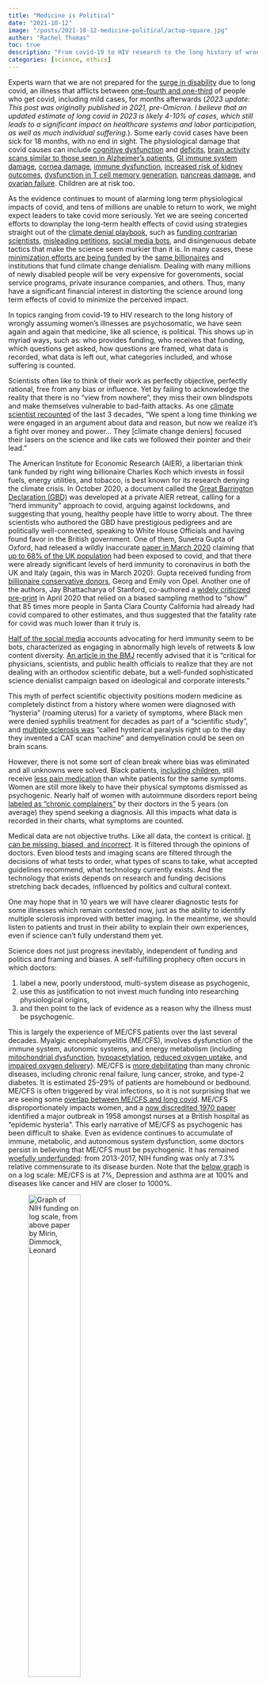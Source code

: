 ---
title: "Medicine is Political"
date: "2021-10-12"
image: "/posts/2021-10-12-medicine-political/actup-square.jpg"
author: "Rachel Thomas"
toc: true
description: "From covid-19 to HIV research to the long history of wrongly assuming women’s illnesses are psychosomatic, we have seen again and again that medicine, like all science, is political."
categories: [science, ethics]
---

Experts warn that we are not prepared for the [surge in disability](https://www.scientificamerican.com/article/a-tsunami-of-disability-is-coming-as-a-result-of-lsquo-long-covid-rsquo/) due to long covid, an illness that afflicts between [one-fourth and one-third](https://health.ucdavis.edu/health-news/newsroom/studies-show-long-haul-covid-19-afflicts-1-in-4-covid-19-patients-regardless-of-severity/2021/03) of people who get covid, including mild cases, for months afterwards (<i>2023 update: This post was originally published in 2021, pre-Omicron. I believe that an updated estimate of long covid in 2023 is likely 4-10% of cases, which still leads to a significant impact on healthcare systems and labor participation, as well as much individual suffering.</i>). Some early covid cases have been sick for 18 months, with no end in sight. The physiological damage that covid causes can include [cognitive dysfunction](https://onlinelibrary.wiley.com/doi/10.1002/acn3.51350) and [deficits](https://www.thelancet.com/journals/eclinm/article/PIIS2589-5370(21)00324-2/fulltext), [brain activity scans similar to those seen in Alzheimer’s patients](https://www.npr.org/sections/health-shots/2021/07/26/1019875347/doctors-worry-that-memory-problems-after-covid-19-may-set-stage-for-alzheimers), [GI immune system damage](https://gut.bmj.com/content/70/4/698), [cornea damage](https://bjo.bmj.com/content/early/2021/07/08/bjophthalmol-2021-319450), [immune dysfunction](https://www.medrxiv.org/content/10.1101/2021.06.01.21257759v1), [increased risk of kidney outcomes](https://jasn.asnjournals.org/content/early/2021/08/25/ASN.2021060734), [dysfunction in T cell memory generation](https://www.medrxiv.org/content/10.1101/2021.08.08.21261763v1), [pancreas damage](https://www.theguardian.com/society/2021/sep/29/covid-can-infect-cells-in-pancreas-that-make-insulin-research-shows), and [ovarian failure](https://pesquisa.bvsalud.org/global-literature-on-novel-coronavirus-2019-ncov/resource/en/covidwho-1265299). Children are at risk too.

As the evidence continues to mount of alarming long term physiological impacts of covid, and tens of millions are unable to return to work, we might expect leaders to take covid more seriously. Yet we are seeing concerted efforts to downplay the long-term health effects of covid using strategies straight out of the [climate denial playbook](https://www.sciencedirect.com/science/article/pii/S2352154621000474?via%3Dihub), such as [funding contrarian scientists](https://blogs.bmj.com/bmj/2021/09/13/covid-19-and-the-new-merchants-of-doubt/), [misleading petitions](https://www.theguardian.com/world/2020/oct/09/herd-immunity-letter-signed-fake-experts-dr-johnny-bananas-covid), [social media bots](https://fas.org/blogs/fas/2020/10/social-media-conversations-in-support-of-herd-immunity-are-driven-by-bots/), and disingenuous debate tactics that make the science seem murkier than it is. In many cases, these [minimization efforts are being funded](https://blogs.bmj.com/bmj/2021/09/13/covid-19-and-the-new-merchants-of-doubt/) by the [same billionaires](https://www.opendemocracy.net/en/dark-money-investigations/tory-billionaire-bankrolled-herd-immunity-scientist-who-advised-pm-against-lockdown/) and institutions that fund climate change denialism. Dealing with many millions of newly disabled people will be very expensive for governments, social service programs, private insurance companies, and others. Thus, many have a significant financial interest in distorting the science around long term effects of covid to minimize the perceived impact.

In topics ranging from covid-19 to HIV research to the long history of wrongly assuming women’s illnesses are psychosomatic, we have seen again and again that medicine, like all science, is political. This shows up in myriad ways, such as: who provides funding, who receives that funding, which questions get asked, how questions are framed, what data is recorded, what data is left out, what categories included, and whose suffering is counted.

Scientists often like to think of their work as perfectly objective, perfectly rational, free from any bias or influence.  Yet by failing to acknowledge the reality that there is no “view from nowhere”, they miss their own blindspots and make themselves vulnerable to bad-faith attacks.  As one [climate scientist recounted](https://twitter.com/KHayhoe/status/1442207481330114567?s=20) of the last 3 decades, “We spent a long time thinking we were engaged in an argument about data and reason, but now we realize it's a fight over money and power… They [climate change deniers] focused their lasers on the science and like cats we followed their pointer and their lead.”

The American Institute for Economic Research (AIER), a libertarian think tank funded by right wing billionaire Charles Koch which invests in fossil fuels, energy utilities, and tobacco, is best known for its research denying the climate crisis.  In October 2020, a document called the [Great Barrington Declaration (GBD)](https://theconversation.com/5-failings-of-the-great-barrington-declarations-dangerous-plan-for-covid-19-natural-herd-immunity-148975) was developed at a private AIER retreat, calling for a “herd immunity” approach to covid, arguing against lockdowns, and suggesting that young, healthy people have little to worry about. The three scientists who authored the GBD have prestigious pedigrees and are politically well-connected, speaking to White House Officials and having found favor in the British government. One of them, Sunetra Gupta of Oxford, had released a wildly inaccurate [paper in March 2020](https://www.medrxiv.org/content/10.1101/2020.03.24.20042291v1.full-text) claiming that [up to 68% of the UK population](https://www.medscape.com/viewarticle/927504) had been exposed to covid, and that there were already significant levels of herd immunity to coronavirus in both the UK and Italy (again, this was in March 2020). Gupta received funding from [billionaire conservative donors](https://www.opendemocracy.net/en/dark-money-investigations/tory-billionaire-bankrolled-herd-immunity-scientist-who-advised-pm-against-lockdown/), Georg and Emily von Opel.  Another one of the authors, Jay Bhattacharya of Stanford, co-authored a [widely criticized pre-print](https://www.buzzfeednews.com/article/stephaniemlee/coronavirus-antibody-test-santa-clara-los-angeles-stanford) in April 2020 that relied on a biased sampling method to “show” that 85 times more people in Santa Clara County California had already had covid compared to other estimates, and thus suggested that the fatality rate for covid was much lower than it truly is.

[Half of the social media](https://fas.org/blogs/fas/2020/10/social-media-conversations-in-support-of-herd-immunity-are-driven-by-bots/) accounts advocating for herd immunity seem to be bots, characterized as engaging in abnormally high levels of retweets & low content diversity. [An article in the BMJ](https://blogs.bmj.com/bmj/2021/09/13/covid-19-and-the-new-merchants-of-doubt/) recently advised that it is “critical for physicians, scientists, and public health officials to realize that they are not dealing with an orthodox scientific debate, but a well-funded sophisticated science denialist campaign based on ideological and corporate interests.”

This myth of perfect scientific objectivity positions modern medicine as completely distinct from a history where women were diagnosed with “hysteria” (roaming uterus) for a variety of symptoms, where Black men were denied syphilis treatment for decades as part of a “scientific study”, and [multiple sclerosis was](https://www.theguardian.com/books/2020/sep/10/guardian-australias-book-club-why-does-medicine-care-so-little-about-womens-bodies) “called hysterical paralysis right up to the day they invented a CAT scan machine” and demyelination could be seen on brain scans.

However, there is not some sort of clean break where bias was eliminated and all unknowns were solved. Black patients, [including children](https://pubmed.ncbi.nlm.nih.gov/26366984/), still receive [less pain medication](https://www.scientificamerican.com/article/how-doctors-can-confront-racial-bias-in-medicine/) than white patients for the same symptoms. Women are still more likely to have their physical symptoms dismissed as psychogenic. Nearly half of women with autoimmune disorders report being [labeled as "chronic complainers"](https://psmag.com/social-justice/is-medicines-gender-bias-killing-young-women) by their doctors in the 5 years (on average) they spend seeking a diagnosis.  All this impacts what data is recorded in their charts, what symptoms are counted.

Medical data are not objective truths. Like all data, the context is critical. [It can be missing, biased, and incorrect](https://bostonreview.net/science-nature/rachel-thomas-medicines-machine-learning-problem).  It is filtered through the opinions of doctors.  Even blood tests and imaging scans are filtered through the decisions of what tests to order, what types of scans to take, what accepted guidelines recommend, what technology currently exists. And the technology that exists depends on research and funding decisions stretching back decades, influenced by politics and cultural context. 

One may hope that in 10 years we will have clearer diagnostic tests for some illnesses which remain contested now, just as the ability to identify multiple sclerosis improved with better imaging. In the meantime, we should listen to patients and trust in their ability to explain their own experiences, even if science can’t fully understand them yet.

Science does not just progress inevitably, independent of funding and politics and framing and biases. A self-fulfilling prophecy often occurs in which doctors:

1. label a new, poorly understood, multi-system disease as psychogenic,
2. use this as justification to not invest much funding into researching physiological origins, 
3. and then point to the lack of evidence as a reason why the illness must be psychogenic. 

This is largely the experience of ME/CFS patients over the last several decades. Myalgic encephalomyelitis (ME/CFS), involves dysfunction of the immune system, autonomic systems, and energy metabolism (including [mitochondrial dysfunction](https://pubmed.ncbi.nlm.nih.gov/32041178/), [hypoacetylation](https://pubmed.ncbi.nlm.nih.gov/31277442/), [reduced oxygen uptake](https://pubmed.ncbi.nlm.nih.gov/30557887/), and [impaired oxygen delivery](https://portlandpress.com/clinsci/article-abstract/97/5/603/77282/Impaired-oxygen-delivery-to-muscle-in-chronic?redirectedFrom=fulltext)). ME/CFS is [more debilitating](https://content.iospress.com/articles/work/wor203173#ref019) than many chronic diseases, including chronic renal failure, lung cancer, stroke, and type-2 diabetes. It is estimated 25–29% of patients are homebound or bedbound. ME/CFS is often triggered by viral infections, so it is not surprising that we are seeing some [overlap between ME/CFS and long covid](https://www.frontiersin.org/articles/10.3389/fmicb.2021.698169/full). ME/CFS disproportionately impacts women, and a [now discredited 1970 paper](https://www.mdpi.com/1648-9144/57/10/1012/htm) identified a major outbreak in 1958 amongst nurses at a British hospital as “epidemic hysteria”. This early narrative of ME/CFS as psychogenic has been difficult to shake. Even as evidence continues to accumulate of immune, metabolic, and autonomous system dysfunction, some doctors persist in believing that ME/CFS must be psychogenic. It has remained [woefully underfunded](https://content.iospress.com/articles/work/wor203173#ref019): from 2013-2017, NIH funding was only at 7.3% relative commensurate to its disease burden. Note that the [below graph](https://content.iospress.com/articles/work/wor203173#ref019) is on a log scale: ME/CFS is at 7%, Depression and asthma are at 100% and diseases like cancer and HIV are closer to 1000%.

![Graph of NIH funding on log scale, from above paper by Mirin, Dimmock, Leonard](mecfsfunding.jpg){width=50%}

Portraying patients as unscientific and irrational is the other side of the same coin for the myth that medicine is perfectly rational. Patients that disagree with having symptoms they know are physiological dismissed as psychogenic, that reject treatments from flawed studies, or who distrust medical institutions based on their experiences of racism, sexism, and mis-diagnosis, are labeled as “militant” or “irrational”, and placed in the same category with conspiracy theorists and those peddling disinformation.

On an individual level, receiving a psychological misdiagnosis lengthens the time it will take to get the right diagnosis, since many doctors will stop looking for physiological explanations. A study of 12,000 rare disease patients [covered by the BBC](https://www.bbc.com/future/article/20180523-how-gender-bias-affects-your-healthcare) found that “while being misdiagnosed with the wrong physical disease doubled the time it took to get to the right diagnosis, getting a psychological misdiagnosis extended it even more – by 2.5 up to 14 times, depending on the disease.”  This dynamic holds true at the disease level as well: once a disease is mis-labeled as psychogenic, many doctors will stop looking for physiological origins.

We are seeing increasing efforts to dismiss long covid as psychogenic in high profile platforms such as the WSJ and New Yorker. The [New Yorker’s first feature article](https://www.fast.ai/2021/09/25/new-yorker/) on long covid, published last month, neglected to interview any clinicians who treat long covid patients nor to cite the abundant research on how covid causes damage to many organ systems, yet interviewed several doctors in unrelated fields who claim long covid is psychogenic. In response to a patient’s assertion that covid impacts the brain, the author spent an entire paragraph detailing how there is currently no evidence that covid crosses the blood-brain barrier, but didn’t mention the research on covid patients finding [cognitive dysfunction](https://onlinelibrary.wiley.com/doi/10.1002/acn3.51350) and [deficits](https://www.thelancet.com/journals/eclinm/article/PIIS2589-5370(21)00324-2/fulltext), [PET scans similar to those seen in Alzheimer’s patients](https://www.npr.org/sections/health-shots/2021/07/26/1019875347/doctors-worry-that-memory-problems-after-covid-19-may-set-stage-for-alzheimers), [neurological damage](https://link.springer.com/article/10.1007/s00259-021-05215-4), and [shrinking grey matter](https://www.medrxiv.org/content/10.1101/2021.06.11.21258690v1). This leaves a general audience with the mistaken impression that it is unproven whether covid impacts the brain, and is a familiar tactic from bad-faith science debates.

The New Yorker article set up a strict dichotomy between long covid patients and doctors, suggesting that patients harbor a “disregard for expertise”; are less “concerned about what is and isn’t supported by evidence”; and are overly “impatient.” In contrast, doctors appreciate the “careful study design, methodical data analysis, and the skeptical interpretation of results” that medicine requires. Of course, this is a false dichotomy: many patients are more knowledgeable about the latest research than their doctors, some [patients are publishing in peer-reviewed journals](https://www.thelancet.com/journals/eclinm/article/PIIS2589-5370(21)00299-6/fulltext), and there are many [medical doctors that are also patients](https://www.nature.com/articles/s43856-021-00016-0).  And on the other hand, doctors are just as prone as the rest of us to biases, blind spots, and institutional errors.

![AP Photo/J. Scott Applewhit](actup.jpg){width=50%}

In 1987, [40,000 Americans had already died of AIDS](https://www.npr.org/sections/health-shots/2019/02/09/689924838/how-to-demand-a-medical-breakthrough-lessons-from-the-aids-fight), yet the government and pharmaceutical companies were doing little to address this health crisis. AIDS was heavily stigmatized, federal spending was minimal, and pharmaceutical companies lacked urgency. The activists of ACT UP used a two pronged approach: creative and confrontational acts of protest, and informed scientific proposals. When the FDA refused to even discuss giving AIDS patients access to experimental drugs, ACT UP protested at their headquarters, blocking entrances and lying down in front of the building with tombstones saying “Killed by the FDA”.  This opened up discussions, and [ACT UP offered viable scientific proposals](https://www.npr.org/sections/health-shots/2019/02/09/689924838/how-to-demand-a-medical-breakthrough-lessons-from-the-aids-fight), such as switching from the current approach of conducting drug trials on a small group of people over a long time, and instead testing a large group of people over a short time, radically speeding up the pace at which progress occurred.  ACT UP used similar tactics to protest the NIH and pharmaceutical companies, demanding research on how to treat the opportunistic infections that killed AIDS patients, not solely research for a cure. The huge progress that has happened in HIV/AIDS research and treatment would not have happened without the efforts of ACT UP.

Across the world, we are at a pivotal time in determining how societies and governments will deal with the masses of newly disabled people due to long covid. Narratives that take hold early often have disproportionate staying power. Will we inaccurately label long covid as psychogenic, primarily invest in psychiatric research that can’t address the well-documented physiological damage caused by covid, and financially abandon the patients who are now unable to work?  Or will we take the chance to transform medicine to better recognize the lived experiences and knowledge of patients, to center patient partnerships in biomedical research for complex and multi-system diseases, and strengthen inadequate disability support and services to improve life for all people with disabilities? The decisions we collectively make now on these questions will have reverberations for decades to come.
